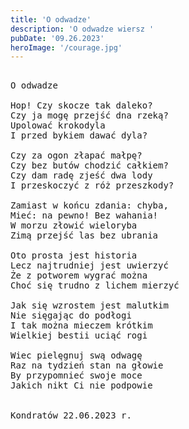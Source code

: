 ```yaml
---
title: 'O odwadze'
description: 'O odwadze wiersz '
pubDate: '09.26.2023'
heroImage: '/courage.jpg'
---
```

<pre>

O odwadze

Hop! Czy skocze tak daleko?
Czy ja mogę przejść dna rzeką?
Upolować krokodyla
I przed bykiem dawać dyla?

Czy za ogon złapać małpę?
Czy bez butów chodzić całkiem? 
Czy dam radę zjeść dwa lody
I przeskoczyć z róż przeszkody?

Zamiast w końcu zdania: chyba,
Mieć: na pewno! Bez wahania!
W morzu złowić wieloryba 
Zimą przejść las bez ubrania

Oto prosta jest historia
Lecz najtrudniej jest uwierzyć
Że z potworem wygrać można
Choć się trudno z lichem mierzyć

Jak się wzrostem jest malutkim
Nie sięgając do podłogi
I tak można mieczem krótkim
Wielkiej bestii uciąć rogi

Wiec pielęgnuj swą odwagę
Raz na tydzień stan na głowie
By przypomnieć swoje moce 
Jakich nikt Ci nie podpowie


Kondratów 22.06.2023 r.

</pre>
